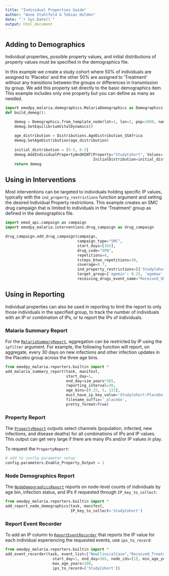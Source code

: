 ```yaml
---
title: "Individual Properties Guide"
author: "Anne Stahlfeld & Tobias Holden"
date: "`r Sys.Date()`"
output: html_document
---
```


## Adding to Demographics

Individual properties, possible property values, and initial distributions of property values must be specified in the demographics file.

In this example we create a study cohort where 50% of individuals are assigned to 'Placebo' and the other 50% are assigned to 'Treatment' without any transitions between the groups or differences in transmission by group. We add this property set directly to the basic demographics item. This example includes only one property but you can define as many as needed.

```python
import emodpy_malaria.demographics.MalariaDemographics as Demographics
def build_demog():

    demog = Demographics.from_template_node(lat=1, lon=2, pop=1000, name="Example_Site")
    demog.SetEquilibriumVitalDynamics()
    
    age_distribution = Distributions.AgeDistribution_SSAfrica
    demog.SetAgeDistribution(age_distribution)
    
    initial_distribution = [0.5, 0.5]
    demog.AddIndividualPropertyAndHINT(Property="StudyCohort", Values=["Placebo", "Treatment"],
                                       InitialDistribution=initial_distribution)              
    return demog
```

## Using in Interventions

Most interventions can be targeted to individuals holding specific IP values, typically with the `ind_property_restrictions` function argument and setting the desired Individual Property restrictions. This example creates an SMC drug campaign that is limited to individuals in the 'Treatment' group as defined in the demographics file.

```python
import emod_api.campaign as campaign
import emodpy_malaria.interventions.drug_campaign as drug_campaign

drug_campaign.add_drug_campaign(campaign, 
                                campaign_type="SMC", 
                                start_days=[165], 
                                drug_code="SPA",
                                repetitions=4, 
                                tsteps_btwn_repetitions=30, 
                                coverage=0.7,
                                ind_property_restrictions=[{'StudyCohort': 'Treatment'}],
                                target_group={'agemin': 0.25, 'agemax': 5},
                                receiving_drugs_event_name="Received_SMC")                  
```

## Using in Reporting

Individual properties can also be used in reporting to limit the report to only those individuals in the specified group, to track the number of individuals with an IP or combination of IPs, or to report the IPs of individuals.

### Malaria Summary Report

For the [`MalariaSummaryReport`](https://docs.idmod.org/projects/emod-malaria/en/latest/software-report-malaria-summary.html), aggregation can be restricted by IP using the `ipfilter` argument. For example, the following function will report, on
aggregate, every 30 days on new infections and other infection updates in the Placebo group across the three age bins.

```python
from emodpy_malaria.reporters.builtin import *
add_malaria_summary_report(task, manifest, 
                           start_day=1, 
                           end_day=sim_years*365, 
                           reporting_interval=30,
                           age_bins=[0.25, 5, 115],
                           must_have_ip_key_value='StudyCohort:Placebo',
                           filename_suffix='_placebo',
                           pretty_format=True)
```

### Property Report

The [`PropertyReport`](https://docs.idmod.org/projects/emod-malaria/en/latest/software-report-property.html) outputs select channels (population, infected, new infections, and disease deaths) for all combinations of IPs and IP values. This output can get very large if there are many IPs and/or IP values in play.

To request the `PropertyReport`:

```python
# add to config parameter setup
config.parameters.Enable_Property_Output = 1
```

### Node Demographics Report

The [`NodeDemographicsReport`](https://docs.idmod.org/projects/emod-malaria/en/latest/software-report-malaria-node-demographics.html) reports on node-level counts of individuals by age bin, infection status, and IPs if requested through `IP_key_to_collect`:

```python
from emodpy_malaria.reporters.builtin import *
add_report_node_demographics(task, manifest, 
                             IP_key_to_collect='StudyCohort')
```

### Report Event Recorder

To add an IP column to [`ReportEventRecorder`](https://docs.idmod.org/projects/emod-malaria/en/latest/software-report-event-recorder.html) that reports the IP value for each individual experiencing the requested events, use `ips_to_record`:

```python
from emodpy_malaria.reporters.builtin import *
add_event_recorder(task, event_list=["NewClinicalCase","Received_Treatment"],
                     start_day=1, end_day=365, node_ids=[1], min_age_years=0,
                     max_age_years=100,
                     ips_to_record=['StudyCohort'])
```